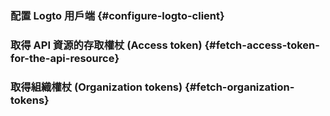 

<ApiResourcesDescription />

### 配置 Logto 用戶端 \{#configure-logto-client}

<ConfigApiResources />

### 取得 API 資源的存取權杖 (Access token) \{#fetch-access-token-for-the-api-resource}

<FetchAccessTokenForApiResources />

### 取得組織權杖 (Organization tokens) \{#fetch-organization-tokens}

<FetchOrganizationTokenForUser />
